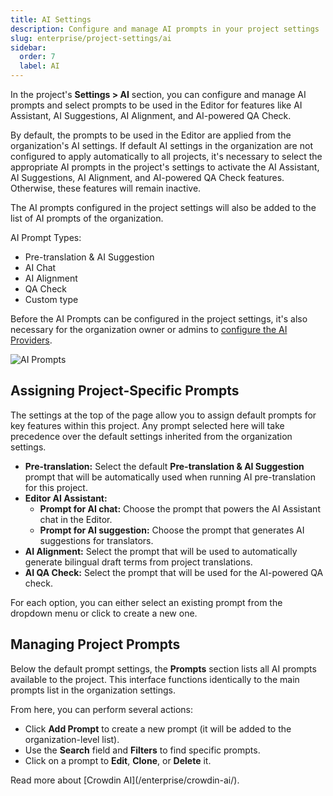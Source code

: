 ```yaml
---
title: AI Settings
description: Configure and manage AI prompts in your project settings
slug: enterprise/project-settings/ai
sidebar:
  order: 7
  label: AI
---
```



In the project's **Settings > AI** section, you can configure and manage AI prompts and select prompts to be used in the Editor for features like AI Assistant, AI Suggestions, AI Alignment, and AI-powered QA Check.

By default, the prompts to be used in the Editor are applied from the organization's AI settings. If default AI settings in the organization are not configured to apply automatically to all projects, it's necessary to select the appropriate AI prompts in the project's settings to activate the AI Assistant, AI Suggestions, AI Alignment, and AI-powered QA Check features. Otherwise, these features will remain inactive.

The AI prompts configured in the project settings will also be added to the list of AI prompts of the organization.

AI Prompt Types:

- Pre-translation & AI Suggestion
- AI Chat
- AI Alignment
- QA Check
- Custom type

<LinkCard
  title="Configuring AI Prompts"
  href="/enterprise/crowdin-ai/#configuring-ai-prompts"
/>

Before the AI Prompts can be configured in the project settings, it's also necessary for the organization owner or admins to [configure the AI Providers](/enterprise/crowdin-ai/#configuring-ai-providers).

<Image src={aiAddingPrompt} alt="AI Prompts" />

## Assigning Project-Specific Prompts

The settings at the top of the page allow you to assign default prompts for key features within this project. Any prompt selected here will take precedence over the default settings inherited from the organization settings.

* **Pre-translation:** Select the default **Pre-translation & AI Suggestion** prompt that will be automatically used when running AI pre-translation for this project.
* **Editor AI Assistant:**
    * **Prompt for AI chat:** Choose the prompt that powers the AI Assistant chat in the Editor.
    * **Prompt for AI suggestion:** Choose the prompt that generates AI suggestions for translators.
* **AI Alignment:** Select the prompt that will be used to automatically generate bilingual draft terms from project translations.
* **AI QA Check:** Select the prompt that will be used for the AI-powered QA check.

For each option, you can either select an existing prompt from the dropdown menu or click <Icon name="mdi:plus" class="inline-icon" /> to create a new one.

## Managing Project Prompts

Below the default prompt settings, the **Prompts** section lists all AI prompts available to the project. This interface functions identically to the main prompts list in the organization settings.

From here, you can perform several actions:

* Click **Add Prompt** to create a new prompt (it will be added to the organization-level list).
* Use the **Search** field and **Filters** to find specific prompts.
* Click <Icon name="mdi:dots-vertical" class="inline-icon" /> on a prompt to **Edit**, **Clone**, or **Delete** it.

<ReadMore>
  Read more about [Crowdin AI](/enterprise/crowdin-ai/).
</ReadMore>
